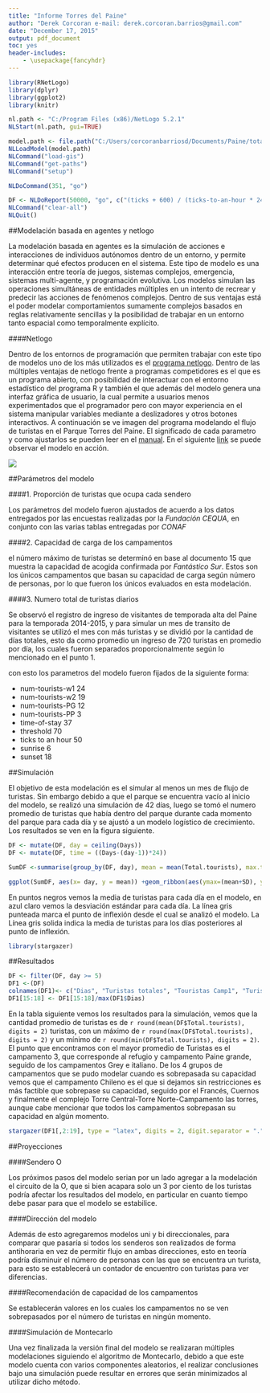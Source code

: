 ```yaml
---
title: "Informe Torres del Paine"
author: "Derek Corcoran e-mail: derek.corcoran.barrios@gmail.com" 
date: "December 17, 2015"
output: pdf_document
toc: yes
header-includes:
    - \usepackage{fancyhdr}
---
```

\addtolength{\headheight}{1.0cm}
\pagestyle{fancyplain} 
\rhead{\includegraphics[height=1.2cm]{C:/Users/corcoranbarriosd/Documents/Paine/Original-trans.png}} 
\renewcommand{\headrulewidth}{0pt}

```r
library(RNetLogo)
library(dplyr)
library(ggplot2)
library(knitr)
```

```r

nl.path <- "C:/Program Files (x86)/NetLogo 5.2.1"
NLStart(nl.path, gui=TRUE)

model.path <- file.path("C:/Users/corcoranbarriosd/Documents/Paine/total.nlogo")
NLLoadModel(model.path)
NLCommand("load-gis")
NLCommand("get-paths")
NLCommand("setup")

NLDoCommand(351, "go")

DF <- NLDoReport(50000, "go", c("(ticks + 600) / (ticks-to-an-hour * 24)","count tourists", "count tourists-on patch -19 -170", "count tourists-on patch -15 -171", "(count tourists-on patch -50 -80) + (count tourists-on patch -48 -78)", "count tourists-on patch -115 4", "(count tourists-on patch -11 -17) + (count tourists-on patch -8 -25)", "count tourists-on patch -5 39", "count tourists-on patch 22 -21", "count tourists-on patch 36 -22", "count tourists-on patch 96 57", "count tourists-on patch 73 79", "(count tourists-on patch 115 32) + (count tourists-on patch 115 33)", "count tourists-on patch 129 54","(([excess] of patch 96 57)/ ticks-to-an-hour )","((([excess] of patch 115 32)/ ticks-to-an-hour ) + (([excess] of patch 115 33)/ ticks-to-an-hour )) * 0.5", "(([excess] of patch 36 -22)/ ticks-to-an-hour )", "(([excess] of patch 22 -21)/ ticks-to-an-hour )"), as.data.frame = TRUE, df.col.names = c("Days", "Total.tourists", "Tourists1", "Tourists2", "Tourists3", "Tourists4", "Tourists6", "Tourists7", "Tourists9", "Tourists10", "Tourists11", "Tourists12", "Tourists13", "Tourists14", "Exceso-Chileno", "Exceso-torre-cn","Exceso-cuernos", "Exceso-Frances"))
NLCommand("clear-all")
NLQuit()
```

##Modelación basada en agentes y netlogo

La modelación basada en agentes es la simulación de acciones e interacciones de individuos autónomos dentro de un entorno, y permite determinar qué efectos producen en el sistema. Este tipo de modelo es una interacción entre teoría de juegos, sistemas complejos, emergencia, sistemas multi-agente, y programación evolutiva. Los modelos simulan las operaciones simultáneas de entidades múltiples en un intento de recrear y predecir las acciones de fenómenos complejos. Dentro de sus ventajas está el poder modelar comportamientos sumamente complejos basados en reglas relativamente sencillas y la posibilidad de trabajar en un entorno tanto espacial como temporalmente explícito.

####Netlogo

Dentro de los entornos de programación que permiten trabajar con este tipo de modelos uno de los más utilizados es el [programa netlogo](https://ccl.northwestern.edu/netlogo/). Dentro de las múltiples ventajas de netlogo frente a programas competidores es el que es un programa abierto, con posibilidad de interactuar con el entorno estadístico del programa R y también el que además del modelo genera una interfaz gráfica de usuario, la cual permite a usuarios menos experimentados que el programador pero con mayor experiencia en el sistema manipular variables mediante a deslizadores y otros botones interactivos.
A continuación se ve imagen del programa modelando el flujo de turistas en el Parque Torres del Paine. El significado de cada parametro y como ajustarlos se pueden leer en el [manual](https://github.com/derek-corcoran-barrios/netlogoPNTP/blob/master/Manual%20modelo%20visitantes%20PNTP.pdf). En el siguiente [link](https://github.com/derek-corcoran-barrios/netlogoPNTP/blob/master/cien.gif) se puede observar el modelo en acción.

![](C:/Users/corcoranbarriosd/Documents/Paine/10142.png)

##Parámetros del modelo

####1. Proporción de turistas que ocupa cada sendero 

Los parámetros del modelo fueron ajustados de acuerdo a los datos entregados por las encuestas realizadas por la *Fundación CEQUA*, en conjunto con las varias tablas entregadas por *CONAF*

####2. Capacidad de carga de los campamentos

el número máximo de turistas se determinó en base al documento 15 que muestra la capacidad de acogida confirmada por *Fantástico Sur*. Estos son los únicos campamentos que basan su capacidad de carga según número de personas, por lo que fueron los únicos evaluados en esta modelación.

####3. Numero total de turistas diarios

Se observó el registro de ingreso de visitantes de temporada alta del Paine para la temporada 2014-2015, y para simular un mes de transito de visitantes se utilizó el mes con más turistas y se dividió por la cantidad de días totales, esto da como promedio un ingreso de 720 turistas en promedio por día, los cuales fueron separados proporcionalmente según lo mencionado en el punto 1.

con esto los parametros del modelo fueron fijados de la siguiente forma:

* num-tourists-w1 24
* num-tourists-w2 19
* num-tourists-PG 12
* num-tourists-PP 3
* time-of-stay 37
* threshold 70
* ticks to an hour 50
* sunrise 6
* sunset 18

##Simulación

El objetivo de esta modelación es el simular al menos un mes de flujo de turistas. Sin embargo debido a que el parque se encuentra vacío al inicio del modelo, se realizó una simulación de 42 días, luego se tomó el numero promedio de turistas que había dentro del parque durante cada momento del parque para cada día y se ajustó a un modelo logístico de crecimiento. Los resultados se ven en la figura siguiente.


```r

DF <- mutate(DF, day = ceiling(Days))
DF <- mutate(DF, time = ((Days-(day-1))*24))

SumDF <-summarise(group_by(DF, day), mean = mean(Total.tourists), max.tourists = max(Total.tourists), SD=(sd(Total.tourists)))

ggplot(SumDF, aes(x= day, y = mean)) +geom_ribbon(aes(ymax=(mean+SD), ymin=(mean-SD)), fill="lightblue")+ geom_point() + geom_line() + theme_bw()+ theme(axis.line = element_line(colour = "black"), panel.grid.major = element_blank(),panel.grid.minor = element_blank(), panel.border = element_blank(), panel.background = element_blank()) + geom_vline(xintercept = 5, colour="darkgrey", linetype = "longdash") + geom_abline(slope = 0, intercept = 1429, colour="darkgrey")+ labs(x="Día", y="Turistas totales en el parque (promedio)")
```

En puntos negros vemos la media de turistas para cada día en el modelo, en azul claro vemos la desviación estándar para cada día. La línea gris punteada marca el punto de inflexión desde el cual se analizó el modelo. La Línea gris solida indica la media de turistas para los días posteriores al punto de inflexión.

```r
library(stargazer)
```

##Resultados


```r
DF <- filter(DF, day >= 5)
DF1 <-(DF)
colnames(DF1)<- c("Dias", "Turistas totales", "Touristas Camp1", "Turistas Camp2", "Turistas camp3", "Turistas camp4", "Turistas camp6", "Touristas Camp7", "Turistas Camp9", "Turistas camp10", "Turistas camp11", "Turistas camp12",  "Turistas camp13", "Turistas camp14", "Exceso-Chileno", "Exceso-torre-cn", "Exceso-cuernos","Exceso-Frances","Día", "time")
DF1[15:18] <- DF1[15:18]/max(DF1$Dias)
```

En la tabla siguiente vemos los resultados para la simulación, vemos que la cantidad promedio de turistas es de `r round(mean(DF$Total.tourists), digits = 2)` turistas, con un máximo de `r round(max(DF$Total.tourists), digits = 2)` y un mínimo de `r round(min(DF$Total.tourists), digits = 2)`. El punto que encontramos con el mayor promedio de Turistas es el campamento 3, que corresponde al refugio y campamento Paine grande, seguido de los campamentos Grey e italiano. De los 4 grupos de campamentos que se pudo modelar cuando es sobrepasada su capacidad vemos que el campamento Chileno es el que si dejamos sin restricciones es más factible que sobrepase su capacidad, seguido por el Francés, Cuernos y finalmente el complejo Torre Central-Torre Norte-Campamento las torres, aunque cabe mencionar que todos los campamentos sobrepasan su capacidad en algún momento.

```r

stargazer(DF1[,2:19], type = "latex", digits = 2, digit.separator = ".", decimal.mark = ",", nobs = FALSE, median = TRUE)


```

##Proyecciones

####Sendero O

Los próximos pasos del modelo serian por un lado agregar a la modelación el circuito de la O, que si bien acapara solo un 3 por ciento de los turistas podría afectar los resultados del modelo, en particular en cuanto tiempo debe pasar para que el modelo se estabilice. 

####Dirección del modelo

Además de esto agregaremos modelos uni y bi direccionales, para comparar que pasaría si todos los senderos son realizados de forma antihoraria en vez de permitir flujo en ambas direcciones, esto en teoría podría disminuir el número de personas con las que se encuentra un turista, para esto se establecerá un contador de encuentro con turistas para ver diferencias.

####Recomendación de capacidad de los campamentos

Se establecerán valores en los cuales los campamentos no se ven sobrepasados por el número de turistas en ningún momento.

####Simulación de Montecarlo

Una vez finalizada la versión final del modelo se realizaran múltiples modelaciones siguiendo el algoritmo de Montecarlo, debido a que este modelo cuenta con varios componentes aleatorios, el realizar conclusiones bajo una simulación puede resultar en errores que serán minimizados al utilizar dicho método.